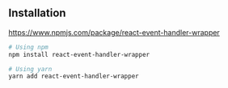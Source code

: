
<Meta title="1. Installation" />

## Installation
https://www.npmjs.com/package/react-event-handler-wrapper

```bash
# Using npm
npm install react-event-handler-wrapper
```

```bash
# Using yarn
yarn add react-event-handler-wrapper
```
